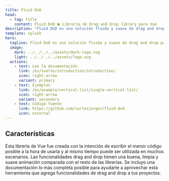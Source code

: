 ```yaml
---
title: Fluid DnD
head:
  - tag: title
    content: Fluid DnD 🍀 Librería de Drag and Drop library para Vue
description: "Fluid DnD es una solución fluida y suave de drag and drop para listas completamente animadas. Actualmente con soporte para Vue 3 y Svelte"
template: splash
hero:
  tagline: Fluid DnD es una solución fluida y suave de drag and drop para listas completamente animadas.
  image:
    dark: ../../../../assets/dark-logo.svg
    light: ../../../../assets/logo.svg
  actions:
    - text: Lee la documentación
      link: /es/svelte/introduction/introduction/
      icon: right-arrow
      variant: primary
    - text: Ejemplos
      link: /es/example/vertical-list/single-vertical-list/
      icon: right-arrow
      variant: secondary
    - text: Código fuente
      link: https://github.com/carlosjorger/fluid-dnd
      icon: external
---
```




## Características

<CardGrid>
  <Card title="Fácil y flexible" icon="pen">
    Esta librería de Vue fue creada con la intención de escribir el menor código
    posible a la hora de usarla y al mismo tiempo puede ser utilizada en muchos
    escenarios.
  </Card>
  <Card title="Limpia y animada" icon="rocket">
    Las funcionalidades drag and drop tienen una buena, limpia y suave animación
    comparada con el resto de las librerías.
  </Card>
  <Card title="Completamente documentado" icon="open-book">
    Se incluyo una documentación lo más completa posible para ayudarte a
    aprovechar esta herramienta que agrega funcionalidades de drag and drop a
    tus proyectos.
  </Card>
</CardGrid>
